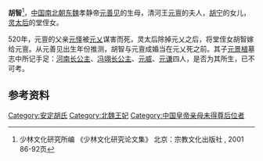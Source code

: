 {{Otheruses|other=名为胡智的其他人物|胡智}}
{{東亞女性歷史人物
|名稱 =胡智
|身份 =東魏帝母
|位號=清河王妃
|逝世年=
|逝世地=
|諡號=
|子=[[元景植|元景植]]、[[元善见|元善见]]
|女=
|其他親屬=堂姑：灵太后
|夫=清河王[[元亶|元亶]]
}}
'''胡智'''<ref>少林文化研究所编 《少林文化研究论文集》 北京：宗教文化出版社 , 2001  86-92页</ref>，[[中国|中国]][[南北朝|南北朝]][[东魏|东魏]]孝静帝[[元善见|元善见]]的生母，清河王[[元亶|元亶]]的夫人，[[胡宁_(北魏)|胡宁]]的女儿，[[灵太后|灵太后]]的堂侄女。

520年，元亶的父亲[[元怿|元怿]]被[[元乂|元乂]]谋害而死，灵太后除掉元乂之后，将堂侄女胡智嫁给元亶。从元善见出生年份推测，胡智与元亶成婚当在元乂死之前。其子[[元景植|元景植]]墓志中所记手足：[[河南公主_(元亶之女)|河南长公主]]、[[文襄敬皇后|冯翊长公主]]、[[元威|元威]]、[[元谦|元谦]]四人，是否为其所生，已不可考。

== 参考资料 ==
{{Reflist|2}}

{{北魏皇后}}  

{{Authority control}}
{{DEFAULTSORT:Hu}}
[[Category:安定胡氏|Category:安定胡氏]]
[[Category:北魏王妃|Category:北魏王妃]]
[[Category:中国皇帝亲母未得尊后位者|Category:中国皇帝亲母未得尊后位者]]